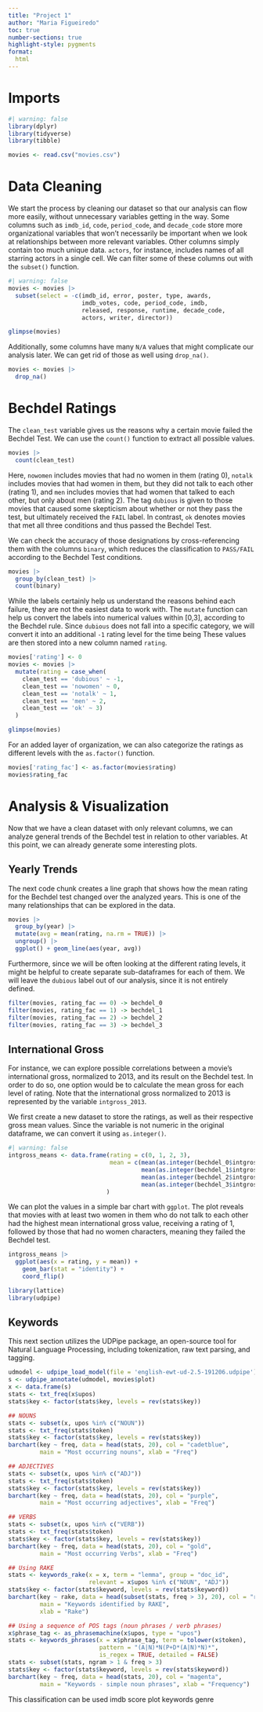 ```yaml
---
title: "Project 1"
author: "Maria Figueiredo"
toc: true
number-sections: true
highlight-style: pygments
format:
  html
---
```


# Imports

```r
#| warning: false
library(dplyr)
library(tidyverse)
library(tibble)
```

```r
movies <- read.csv("movies.csv")
```

# Data Cleaning

We start the process by cleaning our dataset so that our analysis can flow more easily, without unnecessary variables getting in the way. Some columns such as `imdb_id`, `code`, `period_code`, and `decade_code` store more organizational variables that won't necessarily be important when we look at relationships between more relevant variables. Other columns simply contain too much unique data. `actors`, for instance, includes names of all starring actors in a single cell. We can filter some of these columns out with the `subset()` function.

```r
#| warning: false
movies <- movies |>
  subset(select = -c(imdb_id, error, poster, type, awards,
                     imdb_votes, code, period_code, imdb,
                     released, response, runtime, decade_code,
                     actors, writer, director))
```

```r
glimpse(movies)
```
Additionally, some columns have many `N/A` values that might complicate our analysis later. We can get rid of those as well using `drop_na()`.

```r
movies <- movies |>
  drop_na()
```

# Bechdel Ratings

The `clean_test` variable gives us the reasons why a certain movie failed the Bechdel Test. We can use the `count()` function to extract all possible values.

```r
movies |>
  count(clean_test)
```
Here, `nowomen` includes movies that had no women in them (rating 0), `notalk` includes movies that had women in them, but they did not talk to each other (rating 1), and `men` includes movies that had women that talked to each other, but only about men (rating 2). The tag `dubious` is given to those movies that caused some skepticism about whether or not they pass the test, but ultimately received the `FAIL` label. In contrast, `ok` denotes movies that met all three conditions and thus passed the Bechdel Test.

We can check the accuracy of those designations by cross-referencing them with the columns `binary`, which reduces the classification to `PASS/FAIL` according to the Bechdel Test conditions.

```r
movies |>
  group_by(clean_test) |>
  count(binary)
```
While the labels certainly help us understand the reasons behind each failure, they are not the easiest data to work with. The `mutate` function can help us convert the labels into numerical values within [0,3], according to the Bechdel rule. Since `dubious` does not fall into a specific category, we will convert it into an additional `-1` rating level for the time being These values are then stored into a new column named `rating`.

```r
movies['rating'] <- 0
movies <- movies |>
  mutate(rating = case_when(
    clean_test == 'dubious' ~ -1,
    clean_test == 'nowomen' ~ 0,
    clean_test == 'notalk' ~ 1,
    clean_test == 'men' ~ 2,
    clean_test == 'ok' ~ 3)
  )
```

```r
glimpse(movies)
```

For an added layer of organization, we can also categorize the ratings as different levels with the `as.factor()` function.

```r
movies['rating_fac'] <- as.factor(movies$rating)
movies$rating_fac
```

# Analysis & Visualization

Now that we have a clean dataset with only relevant columns, we can analyze general trends of the Bechdel test in relation to other variables. At this point, we can already generate some interesting plots.

## Yearly Trends

The next code chunk creates a line graph that shows how the mean rating for the Bechdel test changed over the analyzed years. This is one of the many relationships that can be explored in the data.

```r
movies |>
  group_by(year) |>
  mutate(avg = mean(rating, na.rm = TRUE)) |>
  ungroup() |>
  ggplot() + geom_line(aes(year, avg))
```

Furthermore, since we will be often looking at the different rating levels, it might be helpful to create separate sub-dataframes for each of them. We will leave the `dubious` label out of our analysis, since it is not entirely defined.

```r
filter(movies, rating_fac == 0) -> bechdel_0
filter(movies, rating_fac == 1) -> bechdel_1
filter(movies, rating_fac == 2) -> bechdel_2
filter(movies, rating_fac == 3) -> bechdel_3
```


## International Gross 

For instance, we can explore possible correlations between a movie's international gross, normalized to 2013, and its result on the Bechdel test. In order to do so, one option would be to calculate the mean gross for each level of rating. Note that the international gross normalized to 2013 is represented by the variable `intgross_2013`.

We first create a new dataset to store the ratings, as well as their respective gross mean values. Since the variable is not numeric in the original dataframe, we can convert it using `as.integer()`.

```r
#| warning: false
intgross_means <- data.frame(rating = c(0, 1, 2, 3),
                             mean = c(mean(as.integer(bechdel_0$intgross_2013), na.rm = TRUE),
                                      mean(as.integer(bechdel_1$intgross_2013), na.rm = TRUE),
                                      mean(as.integer(bechdel_2$intgross_2013), na.rm = TRUE),
                                      mean(as.integer(bechdel_3$intgross_2013), na.rm = TRUE))
                            )
```

We can plot the values in a simple bar chart with `ggplot`. The plot reveals that movies with at least two women in them who do not talk to each other had the highest mean international gross value, receiving a rating of 1, followed by those that had no women characters, meaning they failed the Bechdel test.

```r
intgross_means |>
  ggplot(aes(x = rating, y = mean)) +
    geom_bar(stat = "identity") +
    coord_flip()
```


```r
library(lattice)
library(udpipe)
```

## Keywords

This next section utilizes the UDPipe package, an open-source tool for Natural Language Processing, including tokenization, raw text parsing, and tagging.

```r
udmodel <- udpipe_load_model(file = 'english-ewt-ud-2.5-191206.udpipe')
s <- udpipe_annotate(udmodel, movies$plot)
x <- data.frame(s)
stats <- txt_freq(x$upos)
stats$key <- factor(stats$key, levels = rev(stats$key))
```

```r
## NOUNS
stats <- subset(x, upos %in% c("NOUN")) 
stats <- txt_freq(stats$token)
stats$key <- factor(stats$key, levels = rev(stats$key))
barchart(key ~ freq, data = head(stats, 20), col = "cadetblue", 
         main = "Most occurring nouns", xlab = "Freq")
```
```r
## ADJECTIVES
stats <- subset(x, upos %in% c("ADJ")) 
stats <- txt_freq(stats$token)
stats$key <- factor(stats$key, levels = rev(stats$key))
barchart(key ~ freq, data = head(stats, 20), col = "purple", 
         main = "Most occurring adjectives", xlab = "Freq")
```

```r
## VERBS
stats <- subset(x, upos %in% c("VERB")) 
stats <- txt_freq(stats$token)
stats$key <- factor(stats$key, levels = rev(stats$key))
barchart(key ~ freq, data = head(stats, 20), col = "gold", 
         main = "Most occurring Verbs", xlab = "Freq")
```
```r
## Using RAKE
stats <- keywords_rake(x = x, term = "lemma", group = "doc_id", 
                       relevant = x$upos %in% c("NOUN", "ADJ"))
stats$key <- factor(stats$keyword, levels = rev(stats$keyword))
barchart(key ~ rake, data = head(subset(stats, freq > 3), 20), col = "red", 
         main = "Keywords identified by RAKE", 
         xlab = "Rake")
```

```r
## Using a sequence of POS tags (noun phrases / verb phrases)
x$phrase_tag <- as_phrasemachine(x$upos, type = "upos")
stats <- keywords_phrases(x = x$phrase_tag, term = tolower(x$token), 
                          pattern = "(A|N)*N(P+D*(A|N)*N)*", 
                          is_regex = TRUE, detailed = FALSE)
stats <- subset(stats, ngram > 1 & freq > 3)
stats$key <- factor(stats$keyword, levels = rev(stats$keyword))
barchart(key ~ freq, data = head(stats, 20), col = "magenta", 
         main = "Keywords - simple noun phrases", xlab = "Frequency")
```
This classification can be used 
imdb score
plot keywords
genre